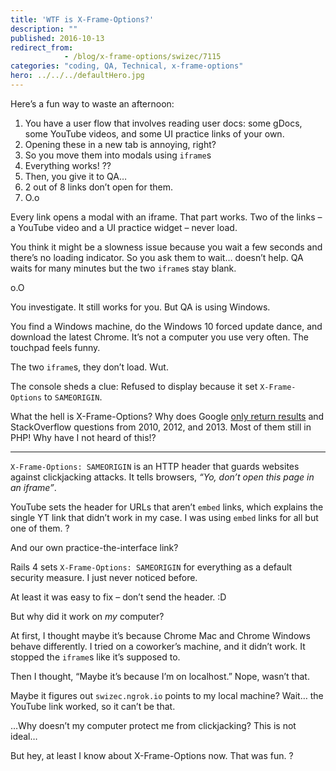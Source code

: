 ```yaml
---
title: 'WTF is X-Frame-Options?'
description: ""
published: 2016-10-13
redirect_from: 
            - /blog/x-frame-options/swizec/7115
categories: "coding, QA, Technical, x-frame-options"
hero: ../../../defaultHero.jpg
---
```

Here’s a fun way to waste an afternoon:



1. You have a user flow that involves reading user docs: some gDocs, some YouTube videos, and some UI practice links of your own.
2. Opening these in a new tab is annoying, right?
3. So you move them into modals using `iframe`s
4. Everything works! ??
5. Then, you give it to QA…
6. 2 out of 8 links don’t open for them.
7. O.o



Every link opens a modal with an iframe. That part works. Two of the links – a YouTube video and a UI practice widget – never load.



You think it might be a slowness issue because you wait a few seconds and there’s no loading indicator. So you ask them to wait… doesn’t help. QA waits for many minutes but the two `iframe`s stay blank.



o.O



You investigate. It still works for you. But QA is using Windows.



You find a Windows machine, do the Windows 10 forced update dance, and download the latest Chrome. It’s not a computer you use very often. The touchpad feels funny.



The two `iframe`s, they don’t load. Wut.



The console sheds a clue: Refused to display because it set `X-Frame-Options` to `SAMEORIGIN`.



What the hell is X-Frame-Options? Why does Google [only return results](https://www.google.com/search?q=x-frame-options&oq=x-frame&aqs=chrome.0.0j69i57j69i61j0l3.1573j0j1&sourceid=chrome&ie=UTF-8) and StackOverflow questions from 2010, 2012, and 2013. Most of them still in PHP! Why have I not heard of this!?



* * *



`X-Frame-Options: SAMEORIGIN` is an HTTP header that guards websites against clickjacking attacks. It tells browsers, _“Yo, don’t open this page in an iframe”_.



YouTube sets the header for URLs that aren’t `embed` links, which explains the single YT link that didn’t work in my case. I was using `embed` links for all but one of them. ?



And our own practice-the-interface link?



Rails 4 sets `X-Frame-Options: SAMEORIGIN` for everything as a default security measure. I just never noticed before.



At least it was easy to fix – don’t send the header. :D



But why did it work on _my_ computer?



At first, I thought maybe it’s because Chrome Mac and Chrome Windows behave differently. I tried on a coworker’s machine, and it didn’t work. It stopped the `iframe`s like it’s supposed to.



Then I thought, “Maybe it’s because I’m on localhost.” Nope, wasn’t that.



Maybe it figures out `swizec.ngrok.io` points to my local machine? Wait… the YouTube link worked, so it can’t be that.



…Why doesn’t my computer protect me from clickjacking? This is not ideal…



But hey, at least I know about X-Frame-Options now. That was fun. ?